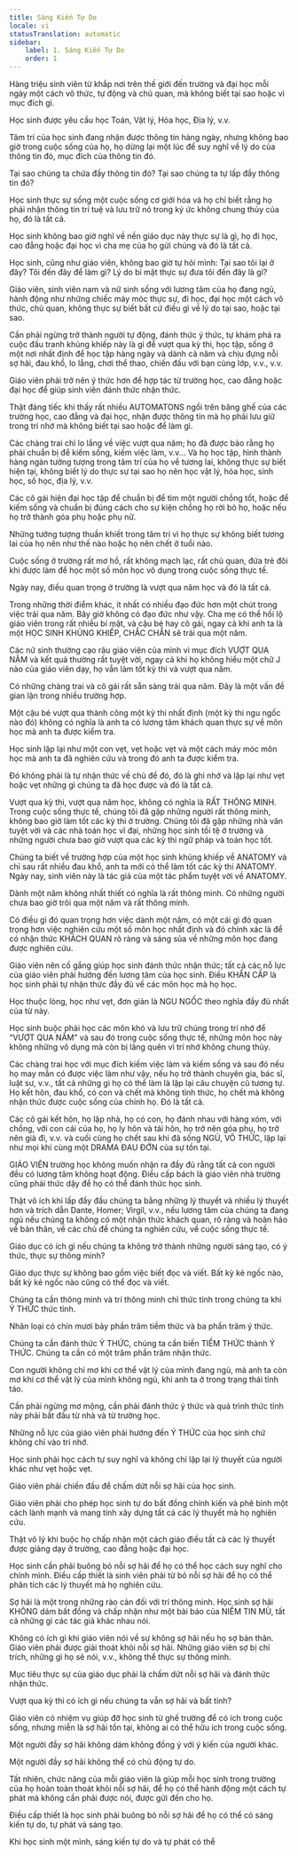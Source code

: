 ```yaml
---
title: Sáng Kiến Tự Do
locale: vi
statusTranslation: automatic
sidebar:
    label: 1. Sáng Kiến Tự Do
    order: 1
---
```

Hàng triệu sinh viên từ khắp nơi trên thế giới đến trường và đại học mỗi ngày một cách vô thức, tự động và chủ quan, mà không biết tại sao hoặc vì mục đích gì.

Học sinh được yêu cầu học Toán, Vật lý, Hóa học, Địa lý, v.v.

Tâm trí của học sinh đang nhận được thông tin hàng ngày, nhưng không bao giờ trong cuộc sống của họ, họ dừng lại một lúc để suy nghĩ về lý do của thông tin đó, mục đích của thông tin đó.

Tại sao chúng ta chứa đầy thông tin đó? Tại sao chúng ta tự lấp đầy thông tin đó?

Học sinh thực sự sống một cuộc sống cơ giới hóa và họ chỉ biết rằng họ phải nhận thông tin trí tuệ và lưu trữ nó trong ký ức không chung thủy của họ, đó là tất cả.

Học sinh không bao giờ nghĩ về nền giáo dục này thực sự là gì, họ đi học, cao đẳng hoặc đại học vì cha mẹ của họ gửi chúng và đó là tất cả.

Học sinh, cũng như giáo viên, không bao giờ tự hỏi mình: Tại sao tôi lại ở đây? Tôi đến đây để làm gì? Lý do bí mật thực sự đưa tôi đến đây là gì?

Giáo viên, sinh viên nam và nữ sinh sống với lương tâm của họ đang ngủ, hành động như những chiếc máy móc thực sự, đi học, đại học một cách vô thức, chủ quan, không thực sự biết bất cứ điều gì về lý do tại sao, hoặc tại sao.

Cần phải ngừng trở thành người tự động, đánh thức ý thức, tự khám phá ra cuộc đấu tranh khủng khiếp này là gì để vượt qua kỳ thi, học tập, sống ở một nơi nhất định để học tập hàng ngày và dành cả năm và chịu đựng nỗi sợ hãi, đau khổ, lo lắng, chơi thể thao, chiến đấu với bạn cùng lớp, v.v., v.v.

Giáo viên phải trở nên ý thức hơn để hợp tác từ trường học, cao đẳng hoặc đại học để giúp sinh viên đánh thức nhận thức.

Thật đáng tiếc khi thấy rất nhiều AUTOMATONS ngồi trên băng ghế của các trường học, cao đẳng và đại học, nhận được thông tin mà họ phải lưu giữ trong trí nhớ mà không biết tại sao hoặc để làm gì.

Các chàng trai chỉ lo lắng về việc vượt qua năm; họ đã được bảo rằng họ phải chuẩn bị để kiếm sống, kiếm việc làm, v.v... Và họ học tập, hình thành hàng ngàn tưởng tượng trong tâm trí của họ về tương lai, không thực sự biết hiện tại, không biết lý do thực sự tại sao họ nên học vật lý, hóa học, sinh học, số học, địa lý, v.v.

Các cô gái hiện đại học tập để chuẩn bị để tìm một người chồng tốt, hoặc để kiếm sống và chuẩn bị đúng cách cho sự kiện chồng họ rời bỏ họ, hoặc nếu họ trở thành góa phụ hoặc phụ nữ.

Những tưởng tượng thuần khiết trong tâm trí vì họ thực sự không biết tương lai của họ nên như thế nào hoặc họ nên chết ở tuổi nào.

Cuộc sống ở trường rất mơ hồ, rất không mạch lạc, rất chủ quan, đứa trẻ đôi khi được làm để học một số môn học vô dụng trong cuộc sống thực tế.

Ngày nay, điều quan trọng ở trường là vượt qua năm học và đó là tất cả.

Trong những thời điểm khác, ít nhất có nhiều đạo đức hơn một chút trong việc trải qua năm. Bây giờ không có đạo đức như vậy. Cha mẹ có thể hối lộ giáo viên trong rất nhiều bí mật, và cậu bé hay cô gái, ngay cả khi anh ta là một HỌC SINH KHỦNG KHIẾP, CHẮC CHẮN sẽ trải qua một năm.

Các nữ sinh thường cạo râu giáo viên của mình vì mục đích VƯỢT QUA NĂM và kết quả thường rất tuyệt vời, ngay cả khi họ không hiểu một chữ J nào của giáo viên dạy, họ vẫn làm tốt kỳ thi và vượt qua năm.

Có những chàng trai và cô gái rất sẵn sàng trải qua năm. Đây là một vấn đề gian lận trong nhiều trường hợp.

Một cậu bé vượt qua thành công một kỳ thi nhất định (một kỳ thi ngu ngốc nào đó) không có nghĩa là anh ta có lương tâm khách quan thực sự về môn học mà anh ta được kiểm tra.

Học sinh lặp lại như một con vẹt, vẹt hoặc vẹt và một cách máy móc môn học mà anh ta đã nghiên cứu và trong đó anh ta được kiểm tra.

Đó không phải là tự nhận thức về chủ đề đó, đó là ghi nhớ và lặp lại như vẹt hoặc vẹt những gì chúng ta đã học được và đó là tất cả.

Vượt qua kỳ thi, vượt qua năm học, không có nghĩa là RẤT THÔNG MINH. Trong cuộc sống thực tế, chúng tôi đã gặp những người rất thông minh, không bao giờ làm tốt các kỳ thi ở trường. Chúng tôi đã gặp những nhà văn tuyệt vời và các nhà toán học vĩ đại, những học sinh tồi tệ ở trường và những người chưa bao giờ vượt qua các kỳ thi ngữ pháp và toán học tốt.

Chúng ta biết về trường hợp của một học sinh khủng khiếp về ANATOMY và chỉ sau rất nhiều đau khổ, anh ta mới có thể làm tốt các kỳ thi ANATOMY. Ngày nay, sinh viên này là tác giả của một tác phẩm tuyệt vời về ANATOMY.

Dành một năm không nhất thiết có nghĩa là rất thông minh. Có những người chưa bao giờ trôi qua một năm và rất thông minh.

Có điều gì đó quan trọng hơn việc dành một năm, có một cái gì đó quan trọng hơn việc nghiên cứu một số môn học nhất định và đó chính xác là để có nhận thức KHÁCH QUAN rõ ràng và sáng sủa về những môn học đang được nghiên cứu.

Giáo viên nên cố gắng giúp học sinh đánh thức nhận thức; tất cả các nỗ lực của giáo viên phải hướng đến lương tâm của học sinh. Điều KHẨN CẤP là học sinh phải tự nhận thức đầy đủ về các môn học mà họ học.

Học thuộc lòng, học như vẹt, đơn giản là NGU NGỐC theo nghĩa đầy đủ nhất của từ này.

Học sinh buộc phải học các môn khó và lưu trữ chúng trong trí nhớ để “VƯỢT QUA NĂM” và sau đó trong cuộc sống thực tế, những môn học này không những vô dụng mà còn bị lãng quên vì trí nhớ không chung thủy.

Các chàng trai học với mục đích kiếm việc làm và kiếm sống và sau đó nếu họ may mắn có được việc làm như vậy, nếu họ trở thành chuyên gia, bác sĩ, luật sư, v.v., tất cả những gì họ có thể làm là lặp lại câu chuyện cũ tương tự. Họ kết hôn, đau khổ, có con và chết mà không tỉnh thức, họ chết mà không nhận thức được cuộc sống của chính họ. Đó là tất cả.

Các cô gái kết hôn, họ lập nhà, họ có con, họ đánh nhau với hàng xóm, với chồng, với con cái của họ, họ ly hôn và tái hôn, họ trở nên góa phụ, họ trở nên già đi, v.v. và cuối cùng họ chết sau khi đã sống NGỦ, VÔ THỨC, lặp lại như mọi khi cùng một DRAMA ĐAU ĐỚN của sự tồn tại.

GIÁO VIÊN trường học không muốn nhận ra đầy đủ rằng tất cả con người đều có lương tâm không hoạt động. Điều cấp bách là giáo viên nhà trường cũng phải thức dậy để họ có thể đánh thức học sinh.

Thật vô ích khi lấp đầy đầu chúng ta bằng những lý thuyết và nhiều lý thuyết hơn và trích dẫn Dante, Homer; Virgil, v.v., nếu lương tâm của chúng ta đang ngủ nếu chúng ta không có một nhận thức khách quan, rõ ràng và hoàn hảo về bản thân, về các chủ đề chúng ta nghiên cứu, về cuộc sống thực tế.

Giáo dục có ích gì nếu chúng ta không trở thành những người sáng tạo, có ý thức, thực sự thông minh?

Giáo dục thực sự không bao gồm việc biết đọc và viết. Bất kỳ kẻ ngốc nào, bất kỳ kẻ ngốc nào cũng có thể đọc và viết.

Chúng ta cần thông minh và trí thông minh chỉ thức tỉnh trong chúng ta khi Ý THỨC thức tỉnh.

Nhân loại có chín mươi bảy phần trăm tiềm thức và ba phần trăm ý thức.

Chúng ta cần đánh thức Ý THỨC, chúng ta cần biến TIỀM THỨC thành Ý THỨC. Chúng ta cần có một trăm phần trăm nhận thức.

Con người không chỉ mơ khi cơ thể vật lý của mình đang ngủ, mà anh ta còn mơ khi cơ thể vật lý của mình không ngủ, khi anh ta ở trong trạng thái tỉnh táo.

Cần phải ngừng mơ mộng, cần phải đánh thức ý thức và quá trình thức tỉnh này phải bắt đầu từ nhà và từ trường học.

Những nỗ lực của giáo viên phải hướng đến Ý THỨC của học sinh chứ không chỉ vào trí nhớ.

Học sinh phải học cách tự suy nghĩ và không chỉ lặp lại lý thuyết của người khác như vẹt hoặc vẹt.

Giáo viên phải chiến đấu để chấm dứt nỗi sợ hãi của học sinh.

Giáo viên phải cho phép học sinh tự do bất đồng chính kiến và phê bình một cách lành mạnh và mang tính xây dựng tất cả các lý thuyết mà họ nghiên cứu.

Thật vô lý khi buộc họ chấp nhận một cách giáo điều tất cả các lý thuyết được giảng dạy ở trường, cao đẳng hoặc đại học.

Học sinh cần phải buông bỏ nỗi sợ hãi để họ có thể học cách suy nghĩ cho chính mình. Điều cấp thiết là sinh viên phải từ bỏ nỗi sợ hãi để họ có thể phân tích các lý thuyết mà họ nghiên cứu.

Sợ hãi là một trong những rào cản đối với trí thông minh. Học sinh sợ hãi KHÔNG dám bất đồng và chấp nhận như một bài báo của NIỀM TIN MÙ, tất cả những gì các tác giả khác nhau nói.

Không có ích gì khi giáo viên nói về sự không sợ hãi nếu họ sợ bản thân. Giáo viên phải được giải thoát khỏi nỗi sợ hãi. Những giáo viên sợ bị chỉ trích, những gì họ sẽ nói, v.v., không thể thực sự thông minh.

Mục tiêu thực sự của giáo dục phải là chấm dứt nỗi sợ hãi và đánh thức nhận thức.

Vượt qua kỳ thi có ích gì nếu chúng ta vẫn sợ hãi và bất tỉnh?

Giáo viên có nhiệm vụ giúp đỡ học sinh từ ghế trường để có ích trong cuộc sống, nhưng miễn là sợ hãi tồn tại, không ai có thể hữu ích trong cuộc sống.

Một người đầy sợ hãi không dám không đồng ý với ý kiến của người khác.

Một người đầy sợ hãi không thể có chủ động tự do.

Tất nhiên, chức năng của mỗi giáo viên là giúp mỗi học sinh trong trường của họ hoàn toàn thoát khỏi nỗi sợ hãi, để họ có thể hành động một cách tự phát mà không cần phải được nói, được gửi đến cho họ.

Điều cấp thiết là học sinh phải buông bỏ nỗi sợ hãi để họ có thể có sáng kiến tự do, tự phát và sáng tạo.

Khi học sinh một mình, sáng kiến tự do và tự phát có thể
